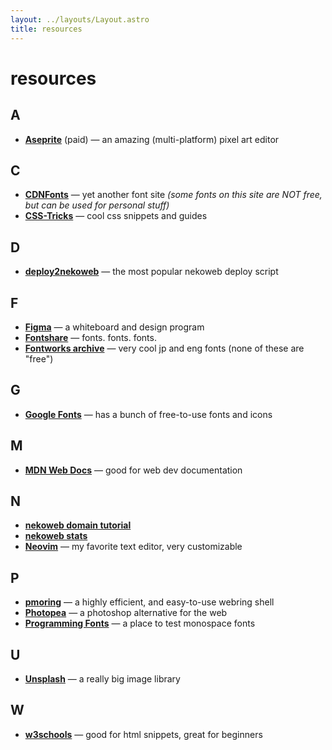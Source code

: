 ```yaml
---
layout: ../layouts/Layout.astro
title: resources
---
```

# resources

## A

- **[Aseprite](https://aseprite.com)** (paid) ― an amazing (multi-platform) pixel art editor

## C

- **[CDNFonts](https://cdnfonts.com)** ― yet another font site *(some fonts on this site are NOT free, but can be used for personal stuff)*
- **[CSS-Tricks](https://css-tricks.com)** ― cool css snippets and guides

## D

- **[deploy2nekoweb](https://deploy.nekoweb.org/)** ― the most popular nekoweb deploy script

## F

- **[Figma](https://figma.com)** ― a whiteboard and design program
- **[Fontshare](https://fontshare.com/)** ― fonts. fonts. fonts.
- **[Fontworks archive](https://archive.org/download/Fontworks/)** ― very cool jp and eng fonts (none of these are "free")

## G

- **[Google Fonts](https://fonts.google.com)** ― has a bunch of free-to-use fonts and icons

## M

- **[MDN Web Docs](https://developer.mozilla.org/en-US/)** ― good for web dev documentation

## N

- **[nekoweb domain tutorial](https://domain.joo.sh)**
- **[nekoweb stats](https://maxpixels.moe/resources/nekoweb-stats/)**
- **[Neovim](https://neovim.io)** ― my favorite text editor, very customizable

## P

- **[pmoring](https://github.com/ThinLiquid/pmoring)** ― a highly efficient, and easy-to-use webring shell
- **[Photopea](https://photopea.com)** ― a photoshop alternative for the web
- **[Programming Fonts](https://www.programmingfonts.org/)** ― a place to test monospace fonts

## U

- **[Unsplash](https://unsplash.com)** ― a really big image library

## W

- **[w3schools](https://www.w3schools.com)** ― good for html snippets, great for beginners
